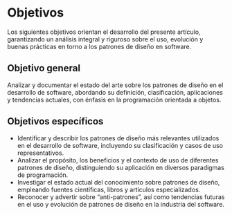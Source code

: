 # Objetivos

Los siguientes objetivos orientan el desarrollo del presente artículo, garantizando un análisis integral y riguroso sobre el uso, evolución y buenas prácticas en torno a los patrones de diseño en software.

## Objetivo general

Analizar y documentar el estado del arte sobre los patrones de diseño en el desarrollo de software, abordando su definición, clasificación, aplicaciones y tendencias actuales, con énfasis en la programación orientada a objetos.

## Objetivos específicos

- Identificar y describir los patrones de diseño más relevantes utilizados en el desarrollo de software, incluyendo su clasificación y casos de uso representativos.  
- Analizar el propósito, los beneficios y el contexto de uso de diferentes patrones de diseño, distinguiendo su aplicación en diversos paradigmas de programación.  
- Investigar el estado actual del conocimiento sobre patrones de diseño, empleando fuentes científicas, libros y artículos especializados.  
- Reconocer y advertir sobre "anti-patrones", así como tendencias futuras en el uso y evolución de patrones de diseño en la industria del software.